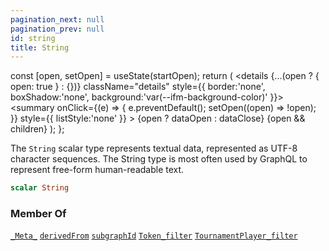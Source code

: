 ```yaml
---
pagination_next: null
pagination_prev: null
id: string
title: String
---
```









  const [open, setOpen] = useState(startOpen);
  return (
    <details {...(open ? { open: true } : {})} className="details" style={{ border:'none', boxShadow:'none', background:'var(--ifm-background-color)' }}>
      <summary
        onClick={(e) => {
          e.preventDefault();
          setOpen((open) => !open);
        }}
        style={{ listStyle:'none' }}
      >
      {open ? dataOpen : dataClose}
      </summary>
      {open && children}
    </details>
  );
};








The `String` scalar type represents textual data, represented as UTF-8 character sequences. The String type is most often used by GraphQL to represent free-form human-readable text.


```graphql
scalar String
```






### Member Of

[`_Meta_`](/subgraph/objects/meta)  <Badge class="badge badge--secondary" text="object"/><Bullet />[`derivedFrom`](/subgraph/directives/derived-from)  <Badge class="badge badge--secondary" text="directive"/><Bullet />[`subgraphId`](/subgraph/directives/subgraph-id)  <Badge class="badge badge--secondary" text="directive"/><Bullet />[`Token_filter`](/subgraph/inputs/token-filter)  <Badge class="badge badge--secondary" text="input"/><Bullet />[`TournamentPlayer_filter`](/subgraph/inputs/tournament-player-filter)  <Badge class="badge badge--secondary" text="input"/>

